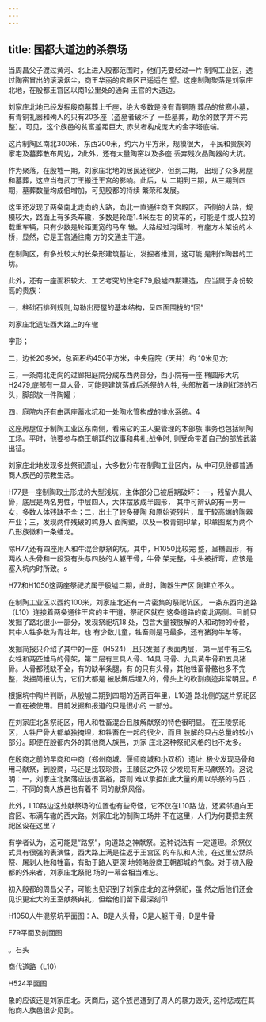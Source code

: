 ```yaml
---
---
---
```

title: 国都大道边的杀祭场
---



当周昌父子渡过黄河、北上进入殷都范围时，他们先要经过一片 制陶工业区，透过陶窑冒出的滚滚烟尘，商王华丽的宫殿区已遥遥在 望。这座制陶聚落是刘家庄北地，在殷都王宫区以南1公里处的通向 王宫的大道边。

刘家庄北地已经发掘殷商墓葬上千座，绝大多数是没有青铜随 葬品的贫寒小墓，有青铜礼器和殉人的只有20多座（盗墓者破坏了 一些墓葬，劫余的数字并不完整）。可见，这个族邑的贫富差距巨大, 赤贫者构成庞大的金字塔底端。

这片制陶区南北300米，东西200米，约六万平方米，规模很大， 平民和贵族的家宅及墓葬散布周边，2此外，还有大量陶窑以及多座 丢弃残次品陶器的大坑。

作为聚落，在殷墟一期，刘家庄北地的居民还很少，但到二期， 出现了众多房屋和墓葬，这应当有武丁王搬迁王宫的影响。此后，从 二期到三期，从三期到四期，墓葬数量均成倍增加，可见殷都的持续 繁荣和发展。

这里还发现了两条南北走向的大路，向北一直通往商王宫殿区。 西侧的大路，规模较大，路面上有多条车辙，多数是轮距1.4米左右 的货车的，可能是牛或人拉的载重车辆，只有少数是轮距更宽的马车 辙。大路经过沟渠时，有座方木架设的木桥，显然，它是王宫通往南 方的交通主干道。

在制陶区，有多处较大的长条形建筑基址，发掘者推测，这可能 是制作陶器的工坊。

此外，还有一座面积较大、工艺考究的住宅F79,殷墟四期建造， 应当属于身份较高的贵族：

一，柱础石排列规则,勾勒出房屋的基本结构，呈四面围拢的“回”



刘家庄北遗址西大路上的车辙

字形；

二，边长20多米，总面积约450平方米，中央庭院（天井）约 10米见方;

三，一条南北走向的过廊把庭院分成东西两部分，西小院有一座 椭圆形大坑H2479,底部有一具人骨，可能是建筑落成后杀祭的人牲, 头部放着一块刷红漆的石头，脚部放一件陶罐；

四，庭院内还有由两座蓄水坑和一处陶水管构成的排水系统。4

这座房屋位于制陶工业区东南侧，看来它的主人要管理的本部族 事务也包括制陶工场。平时，他要参与商王朝廷的议事和典礼;战争时, 则受命带着自己的部族武装出征。

刘家庄北地发现多处祭祀遗址，大多数分布在制陶工业区内，从 中可见殷都普通商人族邑的宗教生活。

H77是一座制陶取土形成的大型浅坑，主体部分已被后期破坏： 一，残留六具人骨，底层是两名男性，中层四人，大体摆放成半圆形， 其中可辨认的有一男一女，多数人体残缺不全；二，出土了较多硬陶 和原始瓷残片，属于较高端的陶器产业；三，发现两件残破的鹑身人 面陶塑，以及一枚青铜印章，印章图案为两个八形族徽和一条蟠龙。

除H77,还有四座用人和牛混合献祭的坑。其中，H1050比较完 整，呈椭圆形，有两枚人头骨和一段没有头与四肢的人躯干骨，牛骨 架完整，牛头被折弯，应该是塞入坑内时所致。s

H77和H1050这两座祭祀坑属于殷墟二期，此时，陶器生产区 刚建立不久。

在制陶工业区以西约100米，刘家庄北还有一片密集的祭祀坑区， 一条东西向道路（L10）连接着两条通往王宫的主干道，祭祀区就在 这条道路的南北两侧。目前只发掘了路北很小一部分，发现祭祀坑18 处，包含大量被肢解的人和动物的骨骼，其中人牲多数为青壮年，也 有少数儿童，牲畜则是马最多，还有猪狗牛羊等。

发掘简报只介绍了其中的一座（H524）,且只发掘了表面两层， 第一层中有三名女牲和两匹雄马的骨架，第二层有三具人骨、14具 马骨、九具黄牛骨和五具猪骨。人骨都残缺不全，有的缺半条腿，有 的只有头骨，其他牲畜骨骼也多不完整，发掘简报认为，它们大都是 被肢解后埋入的，骨头上的砍割痕迹非常明显。6

根据坑中陶片判断，从殷墟二期到四期的近两百年里，L10道 路北侧的这片祭祀区一直在被使用。目前发掘和报道的只是很小的 一部分。

在刘家庄北各祭祀区，用人和牲畜混合且肢解献祭的特色很明显。 在王陵祭祀区，人牲尸骨大都单独掩埋，和牲畜在一起的很少，而且 肢解的只占总量的较小部分。即便在殷都内外的其他商人族邑，刘家 庄北这种祭祀风格的也不太多。

在殷商之前的早商和中商（郑州商城、偃师商城和小双桥）遗址, 极少发现马骨和用马献祭，到殷商，马还是比较珍贵，王陵区之外较 少发现有用马献祭的。这说明：一，刘家庄北聚落应该很富裕，否则 难以承担如此大量的用以杀祭的马匹；二，不同的商人族邑也有着不 同的献祭风俗。

此外，L10路边这处献祭场的位置也有些奇怪，它不仅在L10路 边，还紧邻通向王宫区、布满车辙的西大路。刘家庄北的制陶工场并 不在这里，人们为何要把主祭祀区设在这里？

有学者认为，这可能是“路祭”，向道路之神献祭。这种说法有 一定道理。杀祭仪式具有很强的表演性，西大路上满是往返于王宫区 的车队和人流，在这里公然杀祭、屠剥人牲和牲畜，有助于路人更深 地领略殷商王朝都城的气象。对于初入殷都的外来者，刘家庄北祭祀 场的一幕会相当难忘。

初入殷都的周昌父子，可能也见识到了刘家庄北的这种祭祀，虽 然之后他们还会见识更宏大的王室献祭典礼，但给他们留下最深刻印



H1050人牛混祭坑平面图：A、B是人头骨，C是人躯干骨，D是牛骨





F79平面及剖面图



。石头

商代道路（L10）

H524平面图

象的应该还是刘家庄北。灭商后，这个族邑遭到了周人的暴力毁灭, 这种惩戒在其他商人族邑很少见到。
